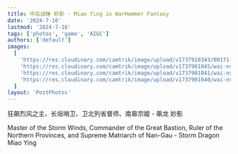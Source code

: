 ```yaml
---
title: 中古战锤 妙影 - Miao Ying in WarHammer Fantasy
date: '2024-7-16'
lastmod: '2024-7-16'
tags: ['photos', 'game', 'AIGC']
authors: ['default']
images:
  [
    'https://res.cloudinary.com/camtrik/image/upload/v1737910343/00171-1197160755_ov5ard.png',
    'https://res.cloudinary.com/camtrik/image/upload/v1737901045/wai-nsfw-4_ukc7yb.png',
    'https://res.cloudinary.com/camtrik/image/upload/v1737901041/wai-nsfw-2_lnjs1b.png',
    'https://res.cloudinary.com/camtrik/image/upload/v1737901040/wai-nsfw-3_hfjbcb.png',
  ]
layout: 'PostPhotos'
---
```


狂飙烈风之主、长垣哨卫、卫北列省督师、南皋宗姬 - 飙龙 妙影

Master of the Storm Winds, Commander of the Great Bastion, Ruler of the Northern Provinces, and Supreme Matriarch of Nan-Gau - Storm Dragon Miao Ying
